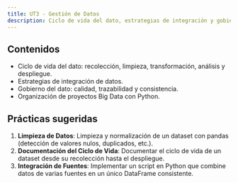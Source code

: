 ```yaml
---
title: UT3 - Gestión de Datos
description: Ciclo de vida del dato, estrategias de integración y gobierno del dato.
---
```


## Contenidos

-   Ciclo de vida del dato: recolección, limpieza, transformación, análisis y despliegue.
-   Estrategias de integración de datos.
-   Gobierno del dato: calidad, trazabilidad y consistencia.
-   Organización de proyectos Big Data con Python.

## Prácticas sugeridas

1.  **Limpieza de Datos**: Limpieza y normalización de un dataset con pandas (detección de valores nulos, duplicados, etc.).
2.  **Documentación del Ciclo de Vida**: Documentar el ciclo de vida de un dataset desde su recolección hasta el despliegue.
3.  **Integración de Fuentes**: Implementar un script en Python que combine datos de varias fuentes en un único DataFrame consistente.